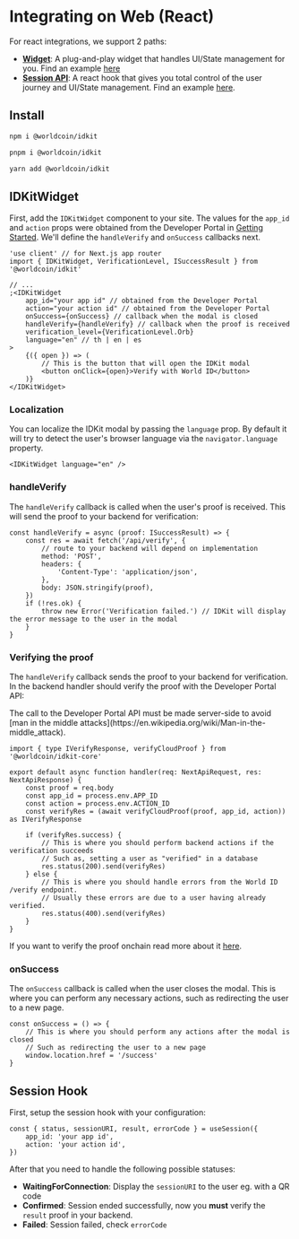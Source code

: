 # Integrating on Web (React)

For react integrations, we support 2 paths:

-   [**Widget**](#id-kit-widget): A plug-and-play widget that handles UI/State management for you. Find an example [here](https://github.com/worldcoin/idkit-js/tree/main/examples/with-next)
-   [**Session API**](#session-hook): A react hook that gives you total control of the user journey and UI/State management. Find an example [here](https://github.com/worldcoin/idkit-js/tree/main/examples/with-session).

## Install

<CodeGroup title="Install">

```bash {{ title: "npm" }}
npm i @worldcoin/idkit
```

```bash {{ title: "pnpm" }}
pnpm i @worldcoin/idkit
```

```bash {{ title: "yarn" }}
yarn add @worldcoin/idkit
```

</CodeGroup>

## IDKitWidget

First, add the `IDKitWidget` component to your site. The values for the `app_id` and `action` props were obtained from the Developer Portal in [Getting Started](/world-id/idkit/getting-started). We'll define the `handleVerify` and `onSuccess` callbacks next.

```tsx {{ title: "/verify.tsx"}}
'use client' // for Next.js app router
import { IDKitWidget, VerificationLevel, ISuccessResult } from '@worldcoin/idkit'

// ...
;<IDKitWidget
	app_id="your app id" // obtained from the Developer Portal
	action="your action id" // obtained from the Developer Portal
	onSuccess={onSuccess} // callback when the modal is closed
	handleVerify={handleVerify} // callback when the proof is received
	verification_level={VerificationLevel.Orb}
	language="en" // th | en | es 
>
	{({ open }) => (
		// This is the button that will open the IDKit modal
		<button onClick={open}>Verify with World ID</button>
	)}
</IDKitWidget>
```

### Localization

You can localize the IDKit modal by passing the `language` prop. 
By default it will try to detect the user's browser language via the `navigator.language` property.

```tsx {{ title: "/verify.tsx"}}
<IDKitWidget language="en" />
```

### handleVerify

The `handleVerify` callback is called when the user's proof is received. This will send the proof to your backend for verification:

```tsx {{ title: "/verify.tsx"}}
const handleVerify = async (proof: ISuccessResult) => {
	const res = await fetch('/api/verify', {
		// route to your backend will depend on implementation
		method: 'POST',
		headers: {
			'Content-Type': 'application/json',
		},
		body: JSON.stringify(proof),
	})
	if (!res.ok) {
		throw new Error('Verification failed.') // IDKit will display the error message to the user in the modal
	}
}
```

### Verifying the proof

The `handleVerify` callback sends the proof to your backend for verification. In the backend handler should verify the proof with the Developer Portal API:

<Note type="warning">
	The call to the Developer Portal API must be made server-side to avoid [man in the middle
	attacks](https://en.wikipedia.org/wiki/Man-in-the-middle_attack).
</Note>

```tsx {{ title: "/api/verify.ts"}}
import { type IVerifyResponse, verifyCloudProof } from '@worldcoin/idkit-core'

export default async function handler(req: NextApiRequest, res: NextApiResponse) {
	const proof = req.body
	const app_id = process.env.APP_ID
	const action = process.env.ACTION_ID
	const verifyRes = (await verifyCloudProof(proof, app_id, action)) as IVerifyResponse

	if (verifyRes.success) {
		// This is where you should perform backend actions if the verification succeeds
		// Such as, setting a user as "verified" in a database
		res.status(200).send(verifyRes)
	} else {
		// This is where you should handle errors from the World ID /verify endpoint.
		// Usually these errors are due to a user having already verified.
		res.status(400).send(verifyRes)
	}
}
```

<Note>If you want to verify the proof onchain read more about it [here](./on-chain).</Note>

### onSuccess

The `onSuccess` callback is called when the user closes the modal. This is where you can perform any necessary actions, such as redirecting the user to a new page.

```tsx {{ title: "/verify.tsx"}}
const onSuccess = () => {
	// This is where you should perform any actions after the modal is closed
	// Such as redirecting the user to a new page
	window.location.href = '/success'
}
```

## Session Hook

First, setup the session hook with your configuration:

```tsx {{ title: "/verify.tsx" }}
const { status, sessionURI, result, errorCode } = useSession({
	app_id: 'your app id',
	action: 'your action id',
})
```

After that you need to handle the following possible statuses:

-   **WaitingForConnection**: Display the `sessionURI` to the user eg. with a QR code
-   **Confirmed**: Session ended successfully, now you **must** verify the `result` proof in your backend.
-   **Failed**: Session failed, check `errorCode`
